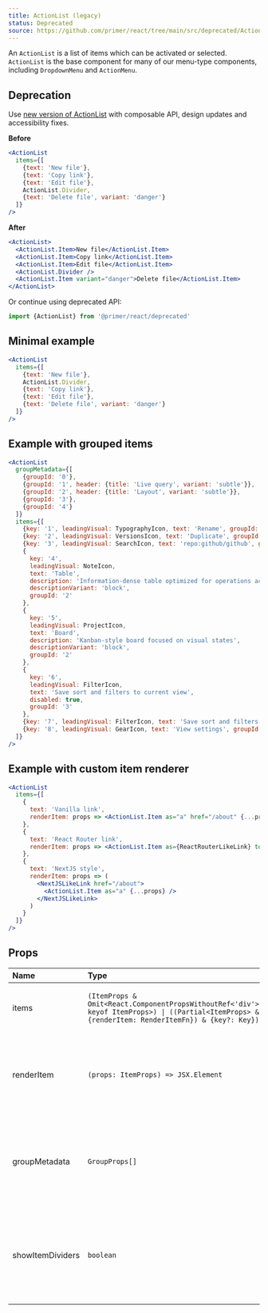 ```yaml
---
title: ActionList (legacy)
status: Deprecated
source: https://github.com/primer/react/tree/main/src/deprecated/ActionList
---
```


An `ActionList` is a list of items which can be activated or selected. `ActionList` is the base component for many of our menu-type components, including `DropdownMenu` and `ActionMenu`.

## Deprecation

Use [new version of ActionList](/ActionList) with composable API, design updates and accessibility fixes.

**Before**

```jsx
<ActionList
  items={[
    {text: 'New file'},
    {text: 'Copy link'},
    {text: 'Edit file'},
    ActionList.Divider,
    {text: 'Delete file', variant: 'danger'}
  ]}
/>
```

**After**

```jsx
<ActionList>
  <ActionList.Item>New file</ActionList.Item>
  <ActionList.Item>Copy link</ActionList.Item>
  <ActionList.Item>Edit file</ActionList.Item>
  <ActionList.Divider />
  <ActionList.Item variant="danger">Delete file</ActionList.Item>
</ActionList>
```

Or continue using deprecated API:

```js
import {ActionList} from '@primer/react/deprecated'
```

## Minimal example

```jsx live deprecated
<ActionList
  items={[
    {text: 'New file'},
    ActionList.Divider,
    {text: 'Copy link'},
    {text: 'Edit file'},
    {text: 'Delete file', variant: 'danger'}
  ]}
/>
```

## Example with grouped items

```jsx live deprecated
<ActionList
  groupMetadata={[
    {groupId: '0'},
    {groupId: '1', header: {title: 'Live query', variant: 'subtle'}},
    {groupId: '2', header: {title: 'Layout', variant: 'subtle'}},
    {groupId: '3'},
    {groupId: '4'}
  ]}
  items={[
    {key: '1', leadingVisual: TypographyIcon, text: 'Rename', groupId: '0', trailingVisual: '⌘R'},
    {key: '2', leadingVisual: VersionsIcon, text: 'Duplicate', groupId: '0'},
    {key: '3', leadingVisual: SearchIcon, text: 'repo:github/github', groupId: '1'},
    {
      key: '4',
      leadingVisual: NoteIcon,
      text: 'Table',
      description: 'Information-dense table optimized for operations across teams',
      descriptionVariant: 'block',
      groupId: '2'
    },
    {
      key: '5',
      leadingVisual: ProjectIcon,
      text: 'Board',
      description: 'Kanban-style board focused on visual states',
      descriptionVariant: 'block',
      groupId: '2'
    },
    {
      key: '6',
      leadingVisual: FilterIcon,
      text: 'Save sort and filters to current view',
      disabled: true,
      groupId: '3'
    },
    {key: '7', leadingVisual: FilterIcon, text: 'Save sort and filters to new view', groupId: '3'},
    {key: '8', leadingVisual: GearIcon, text: 'View settings', groupId: '4', trailingVisual: ArrowRightIcon}
  ]}
/>
```

## Example with custom item renderer

```jsx deprecated
<ActionList
  items={[
    {
      text: 'Vanilla link',
      renderItem: props => <ActionList.Item as="a" href="/about" {...props} />
    },
    {
      text: 'React Router link',
      renderItem: props => <ActionList.Item as={ReactRouterLikeLink} to="/about" {...props} />
    },
    {
      text: 'NextJS style',
      renderItem: props => (
        <NextJSLikeLink href="/about">
          <ActionList.Item as="a" {...props} />
        </NextJSLikeLink>
      )
    }
  ]}
/>
```

## Props

| Name             | Type                                                                                                                                              |      Default      | Description                                                                                                                                             |
| :--------------- | :------------------------------------------------------------------------------------------------------------------------------------------------ | :---------------: | :------------------------------------------------------------------------------------------------------------------------------------------------------ |
| items            | `(ItemProps & Omit<React.ComponentPropsWithoutRef<'div'>, keyof ItemProps>) \| ((Partial<ItemProps> & {renderItem: RenderItemFn}) & {key?: Key})` |    `undefined`    | Required. A list of item objects conforming to the `ActionList.Item` props interface.                                                                   |
| renderItem       | `(props: ItemProps) => JSX.Element`                                                                                                               | `ActionList.Item` | Optional. If defined, each item in `items` will be passed to this function, allowing for `ActionList`-wide custom item rendering.                       |
| groupMetadata    | `GroupProps[]`                                                                                                                                    |    `undefined`    | Optional. If defined, `ActionList` will group `items` into `ActionList.Group`s separated by `ActionList.Divider` according to their `groupId` property. |
| showItemDividers | `boolean`                                                                                                                                         |      `false`      | Optional. If `true` dividers will be displayed above each `ActionList.Item` which does not follow an `ActionList.Header` or `ActionList.Divider`        |
